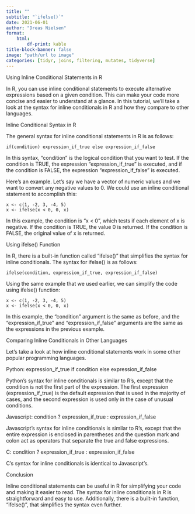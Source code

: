 ---
title: ""
subtitle: "`ifelse()`"
date: 2021-06-01
author: "Dreas Nielsen"
format:
    html:
        df-print: kable
title-block-banner: false
image: "path/url to image"
categories: [tidyr, joins, filtering, mutates, tidyverse]
---

Using Inline Conditional Statements in R

In R, you can use inline conditional statements to execute alternative expressions based on a given condition. This can make your code more concise and easier to understand at a glance. In this tutorial, we'll take a look at the syntax for inline conditionals in R and how they compare to other languages.

Inline Conditional Syntax in R

The general syntax for inline conditional statements in R is as follows:

```
if(condition) expression_if_true else expression_if_false
```

In this syntax, "condition" is the logical condition that you want to test. If the condition is TRUE, the expression "expression_if_true" is executed, and if the condition is FALSE, the expression "expression_if_false" is executed.

Here's an example. Let's say we have a vector of numeric values and we want to convert any negative values to 0. We could use an inline conditional statement to accomplish this:

```
x <- c(1, -2, 3, -4, 5)
x <- ifelse(x < 0, 0, x)
```

In this example, the condition is "x < 0", which tests if each element of x is negative. If the condition is TRUE, the value 0 is returned. If the condition is FALSE, the original value of x is returned.

Using ifelse() Function

In R, there is a built-in function called "ifelse()" that simplifies the syntax for inline conditionals. The syntax for ifelse() is as follows:

```
ifelse(condition, expression_if_true, expression_if_false)
```

Using the same example that we used earlier, we can simplify the code using ifelse() function:

```
x <- c(1, -2, 3, -4, 5)
x <- ifelse(x < 0, 0, x)
```

In this example, the "condition" argument is the same as before, and the "expression_if_true" and "expression_if_false" arguments are the same as the expressions in the previous example.

Comparing Inline Conditionals in Other Languages

Let's take a look at how inline conditional statements work in some other popular programming languages.

Python: expression_if_true if condition else expression_if_false

Python's syntax for inline conditionals is similar to R's, except that the condition is not the first part of the expression. The first expression (expression_if_true) is the default expression that is used in the majority of cases, and the second expression is used only in the case of unusual conditions.

Javascript: condition ? expression_if_true : expression_if_false

Javascript's syntax for inline conditionals is similar to R's, except that the entire expression is enclosed in parentheses and the question mark and colon act as operators that separate the true and false expressions.

C: condition ? expression_if_true : expression_if_false

C's syntax for inline conditionals is identical to Javascript's.

Conclusion

Inline conditional statements can be useful in R for simplifying your code and making it easier to read. The syntax for inline conditionals in R is straightforward and easy to use. Additionally, there is a built-in function, "ifelse()", that simplifies the syntax even further.
